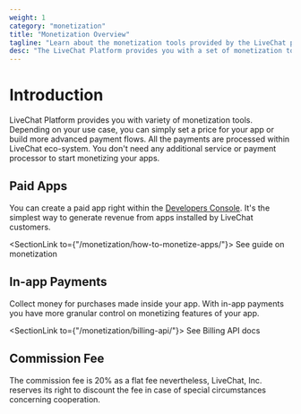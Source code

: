 ```yaml
---
weight: 1
category: "monetization"
title: "Monetization Overview"
tagline: "Learn about the monetization tools provided by the LiveChat platform."
desc: "The LiveChat Platform provides you with a set of monetization tools. Learn about all of them and start monetizing your apps!"
---
```


# Introduction

LiveChat Platform provides you with variety of monetization tools. Depending on your use case, you can simply set a price for your app or build more advanced payment flows. All the payments are processed within LiveChat eco-system. You don't need any additional service or payment processor to start monetizing your apps.

## Paid Apps

You can create a paid app right within the [Developers Console](/console/). It's the simplest way to generate revenue from apps installed by LiveChat customers.

<SectionLink to={"/monetization/how-to-monetize-apps/"}>
  See guide on monetization
</SectionLink>

## In-app Payments

Collect money for purchases made inside your app. With in-app payments you have more granular control on monetizing features of your app.

<SectionLink to={"/monetization/billing-api/"}>
  See Billing API docs
</SectionLink>

## Commission Fee

The commission fee is 20% as a flat fee nevertheless, LiveChat, Inc. reserves its right to discount the fee in case of special circumstances concerning cooperation.
